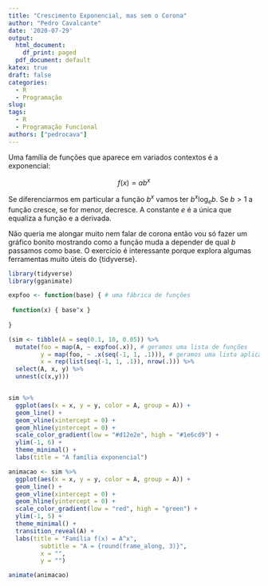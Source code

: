 ```yaml
---
title: "Crescimento Exponencial, mas sem o Corona"
author: "Pedro Cavalcante"
date: '2020-07-29'
output:
  html_document:
    df_print: paged
  pdf_document: default
katex: true
draft: false
categories:
  - R
  - Programação
slug: 
tags:
  - R
  - Programação Funcional
authors: ["pedrocava"]
---
```


Uma família de funções que aparece em variados contextos é a exponencial:

$$f(x)  = ab^x$$

Se diferenciarmos em particular a função $b^x$ vamos ter $b^x \log_e b$. Se $b>1$ a função cresce, se for menor, decresce. A constante $e$ é a única que equaliza a função e a derivada.

Não queria me alongar muito nem falar de corona então vou só fazer um gráfico bonito mostrando como a função muda a depender de qual $b$ passamos como base. O exercício é interessante porque explora algumas ferramentas muito úteis do {tidyverse}. 

```R
library(tidyverse)
library(gganimate)

expfoo <- function(base) { # uma fábrica de funções
  
 function(x) { base^x }
  
}

(sim <- tibble(A = seq(0.1, 10, 0.05)) %>%
  mutate(foo = map(A, ~ expfoo(.x)), # geramos uma lista de funções
         y = map(foo, ~ .x(seq(-1, 1, .1))), # geramos uma lista aplicando as funções
         x = rep(list(seq(-1, 1, .1)), nrow(.))) %>% 
  select(A, x, y) %>%
  unnest(c(x,y)))


sim %>%
  ggplot(aes(x = x, y = y, color = A, group = A)) +
  geom_line() +
  geom_vline(xintercept = 0) +
  geom_hline(yintercept = 0) +
  scale_color_gradient(low = "#d12e2e", high = "#1e6cd9") +
  ylim(-1, 6) +
  theme_minimal() +
  labs(title = "A família exponencial")

animacao <- sim %>%
  ggplot(aes(x = x, y = y, color = A, group = A)) +
  geom_line() +
  geom_vline(xintercept = 0) +
  geom_hline(yintercept = 0) +
  scale_color_gradient(low = "red", high = "green") +
  ylim(-1, 5) +
  theme_minimal() +
  transition_reveal(A) +
  labs(title = "Família f(x) = A^x",
         subtitle = "A = {round(frame_along, 3)}",
         x = "",
         y = "")

animate(animacao)

```
